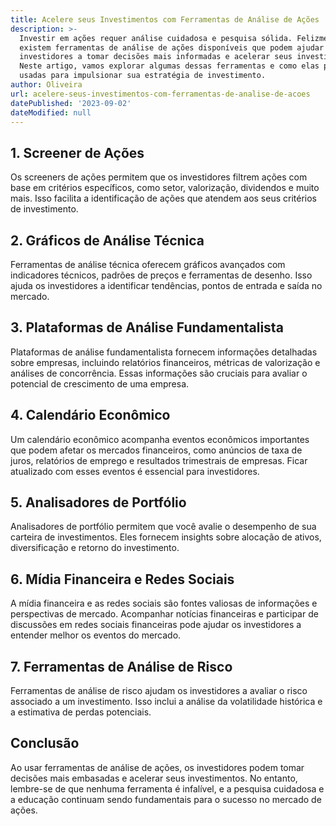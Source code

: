 ```yaml
---
title: Acelere seus Investimentos com Ferramentas de Análise de Ações
description: >-
  Investir em ações requer análise cuidadosa e pesquisa sólida. Felizmente,
  existem ferramentas de análise de ações disponíveis que podem ajudar os
  investidores a tomar decisões mais informadas e acelerar seus investimentos.
  Neste artigo, vamos explorar algumas dessas ferramentas e como elas podem ser
  usadas para impulsionar sua estratégia de investimento.
author: Oliveira
url: acelere-seus-investimentos-com-ferramentas-de-analise-de-acoes
datePublished: '2023-09-02'
dateModified: null
---
```


## **1. Screener de Ações**

Os screeners de ações permitem que os investidores filtrem ações com base em critérios específicos, como setor, valorização, dividendos e muito mais. Isso facilita a identificação de ações que atendem aos seus critérios de investimento.

## **2. Gráficos de Análise Técnica**

Ferramentas de análise técnica oferecem gráficos avançados com indicadores técnicos, padrões de preços e ferramentas de desenho. Isso ajuda os investidores a identificar tendências, pontos de entrada e saída no mercado.

## **3. Plataformas de Análise Fundamentalista**

Plataformas de análise fundamentalista fornecem informações detalhadas sobre empresas, incluindo relatórios financeiros, métricas de valorização e análises de concorrência. Essas informações são cruciais para avaliar o potencial de crescimento de uma empresa.

## **4. Calendário Econômico**

Um calendário econômico acompanha eventos econômicos importantes que podem afetar os mercados financeiros, como anúncios de taxa de juros, relatórios de emprego e resultados trimestrais de empresas. Ficar atualizado com esses eventos é essencial para investidores.

## **5. Analisadores de Portfólio**

Analisadores de portfólio permitem que você avalie o desempenho de sua carteira de investimentos. Eles fornecem insights sobre alocação de ativos, diversificação e retorno do investimento.

## **6. Mídia Financeira e Redes Sociais**

A mídia financeira e as redes sociais são fontes valiosas de informações e perspectivas de mercado. Acompanhar notícias financeiras e participar de discussões em redes sociais financeiras pode ajudar os investidores a entender melhor os eventos do mercado.

## **7. Ferramentas de Análise de Risco**

Ferramentas de análise de risco ajudam os investidores a avaliar o risco associado a um investimento. Isso inclui a análise da volatilidade histórica e a estimativa de perdas potenciais.

## **Conclusão**

Ao usar ferramentas de análise de ações, os investidores podem tomar decisões mais embasadas e acelerar seus investimentos. No entanto, lembre-se de que nenhuma ferramenta é infalível, e a pesquisa cuidadosa e a educação continuam sendo fundamentais para o sucesso no mercado de ações.
